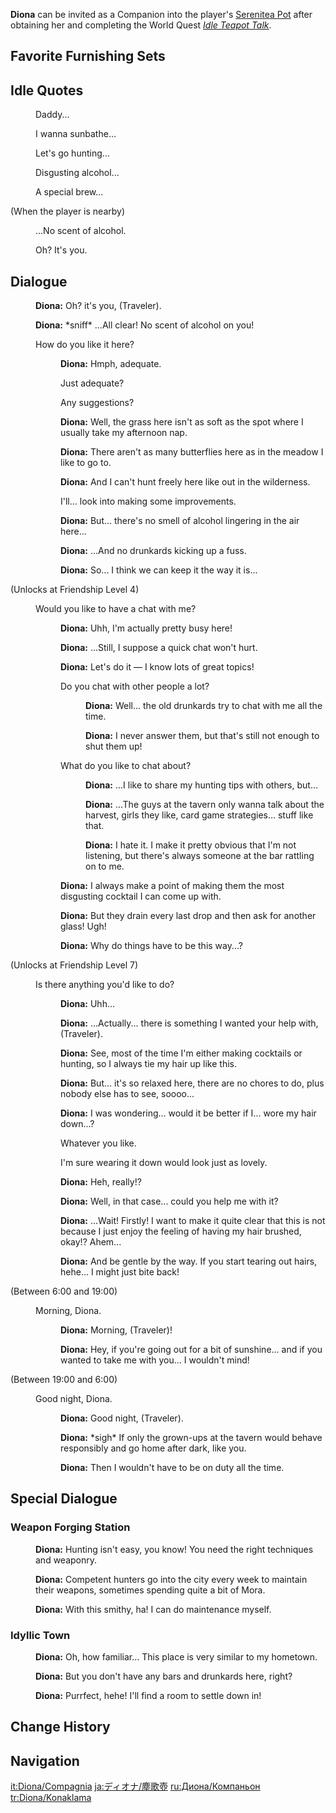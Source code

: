 {{CharacterTabs}}
{{Furnishing Infobox
|title          = Diona
|id             = 368127
|image          = Character Diona Thumb.png
|category       = Companion
|subcategory    = Companion
|quality        = 4
|adeptal_energy = 300
|load           = 1200
|description    = Character In-Residence
}}
'''Diona''' can be invited as a Companion into the player's [[Serenitea Pot]] after obtaining her and completing the World Quest ''[[Idle Teapot Talk]]''.

==Favorite Furnishing Sets==
{{HousingCompanion|favorite}}
{{Companion Favor Table}}

==Idle Quotes==
{{Dialogue start}}
: {{DIcon|Idle}} Daddy...
: {{DIcon|Idle}} I wanna sunbathe...
: {{DIcon|Idle}} Let's go hunting...
: {{DIcon|Idle}} Disgusting alcohol...
: {{DIcon|Idle}} A special brew...

;(When the player is nearby)
: {{DIcon|Idle}} ...No scent of alcohol.
: {{DIcon|Idle}} Oh? It's you.
{{Dialogue end}}

==Dialogue==
{{Dialogue start}}
:{{A|vo diona mimitomo hello 01.ogg}} '''Diona:''' Oh? it's you, (Traveler).
:{{A|vo diona mimitomo hello 02.ogg}} '''Diona:''' *sniff* ...All clear! No scent of alcohol on you!
:{{DIcon}} How do you like it here?
::{{A|vo diona mimitomo friendship1 01.ogg}} '''Diona:''' Hmph, adequate.
::{{DIcon}} Just adequate?
::{{DIcon}} Any suggestions?
::{{A|vo diona mimitomo friendship1 02.ogg}} '''Diona:''' Well, the grass here isn't as soft as the spot where I usually take my afternoon nap.
::{{A|vo diona mimitomo friendship1 03.ogg}} '''Diona:''' There aren't as many butterflies here as in the meadow I like to go to.
::{{A|vo diona mimitomo friendship1 04.ogg}} '''Diona:''' And I can't hunt freely here like out in the wilderness.
::{{DIcon}} I'll... look into making some improvements.
::{{A|vo diona mimitomo friendship1 05.ogg}} '''Diona:''' But... there's no smell of alcohol lingering in the air here...
::{{A|vo diona mimitomo friendship1 06.ogg}} '''Diona:''' ...And no drunkards kicking up a fuss.
::{{A|vo diona mimitomo friendship1 07.ogg}} '''Diona:''' So... I think we can keep it the way it is...
;(Unlocks at Friendship Level 4)
:{{DIcon}} Would you like to have a chat with me?
::{{A|vo diona mimitomo friendship2 01.ogg}} '''Diona:''' Uhh, I'm actually pretty busy here!
::{{A|vo diona mimitomo friendship2 02.ogg}} '''Diona:''' ...Still, I suppose a quick chat won't hurt.
::{{A|vo diona mimitomo friendship2 03.ogg}} '''Diona:''' Let's do it &mdash; I know lots of great topics!
::{{DIcon}} Do you chat with other people a lot?
:::{{A|vo diona mimitomo friendship2 04a 1.ogg}} '''Diona:''' Well... the old drunkards try to chat with me all the time.
:::{{A|vo diona mimitomo friendship2 04a 2.ogg}} '''Diona:''' I never answer them, but that's still not enough to shut them up!
::{{DIcon}} What do you like to chat about?
:::{{A|vo diona mimitomo friendship2 04b 1.ogg}} '''Diona:''' ...I like to share my hunting tips with others, but...
:::{{A|vo diona mimitomo friendship2 04b 2.ogg}} '''Diona:''' ...The guys at the tavern only wanna talk about the harvest, girls they like, card game strategies... stuff like that.
:::{{A|vo diona mimitomo friendship2 04b 3.ogg}} '''Diona:''' I hate it. I make it pretty obvious that I'm not listening, but there's always someone at the bar rattling on to me.
::{{A|vo diona mimitomo friendship2 05.ogg}} '''Diona:''' I always make a point of making them the most disgusting cocktail I can come up with.
::{{A|vo diona mimitomo friendship2 06.ogg}} '''Diona:''' But they drain every last drop and then ask for another glass! Ugh!
::{{A|vo diona mimitomo friendship2 07.ogg}} '''Diona:''' Why do things have to be this way...?
;(Unlocks at Friendship Level 7)
:{{DIcon}} Is there anything you'd like to do?
::{{A|vo diona mimitomo friendship3 01.ogg}} '''Diona:''' Uhh...
::{{A|vo diona mimitomo friendship3 02.ogg}} '''Diona:''' ...Actually... there is something I wanted your help with, (Traveler).
::{{A|vo diona mimitomo friendship3 03.ogg}} '''Diona:''' See, most of the time I'm either making cocktails or hunting, so I always tie my hair up like this.
::{{A|vo diona mimitomo friendship3 04.ogg}} '''Diona:''' But... it's so relaxed here, there are no chores to do, plus nobody else has to see, soooo...
::{{A|vo diona mimitomo friendship3 05.ogg}} '''Diona:''' I was wondering... would it be better if I... wore my hair down...?
::{{DIcon}} Whatever you like.
::{{DIcon}} I'm sure wearing it down would look just as lovely.
::{{A|vo diona mimitomo friendship3 06.ogg}} '''Diona:''' Heh, really!?
::{{A|vo diona mimitomo friendship3 07.ogg}} '''Diona:''' Well, in that case... could you help me with it?
::{{A|vo diona mimitomo friendship3 08.ogg}} '''Diona:''' ...Wait! Firstly! I want to make it quite clear that this is not because I just enjoy the feeling of having my hair brushed, okay!? Ahem...
::{{A|vo diona mimitomo friendship3 09.ogg}} '''Diona:''' And be gentle by the way. If you start tearing out hairs, hehe... I might just bite back!
;<nowiki>(Between 6:00 and 19:00)</nowiki>
:{{DIcon}} Morning, Diona.
::{{A|vo diona mimitomo morning 01.ogg}} '''Diona:''' Morning, (Traveler)!
::{{A|vo diona mimitomo morning 02.ogg}} '''Diona:''' Hey, if you're going out for a bit of sunshine... and if you wanted to take me with you... I wouldn't mind!
;<nowiki>(Between 19:00 and 6:00)</nowiki>
:{{DIcon}} Good night, Diona.
::{{A|vo diona mimitomo night 01.ogg}} '''Diona:''' Good night, (Traveler).
::{{A|vo diona mimitomo night 02.ogg}} '''Diona:''' *sigh* If only the grown-ups at the tavern would behave responsibly and go home after dark, like you.
::{{A|vo diona mimitomo night 03.ogg}} '''Diona:''' Then I wouldn't have to be on duty all the time.
{{Dialogue end}}

==Special Dialogue==
{{HousingCompanion|special}}

===Weapon Forging Station===
{{Dialogue start}}
:{{A|vo mimitomo md diona blacksmith 01.ogg}} '''Diona:''' Hunting isn't easy, you know! You need the right techniques and weaponry.
:{{A|vo mimitomo md diona blacksmith 02.ogg}} '''Diona:''' Competent hunters go into the city every week to maintain their weapons, sometimes spending quite a bit of Mora.
:{{A|vo mimitomo md diona blacksmith 03.ogg}} '''Diona:''' With this smithy, ha! I can do maintenance myself.
{{Dialogue end}}

===Idyllic Town===
{{Dialogue start}}
:{{A|vo mimitomo md diona village 01.ogg}} '''Diona:''' Oh, how familiar... This place is very similar to my hometown.
:{{A|vo mimitomo md diona village 02.ogg}} '''Diona:''' But you don't have any bars and drunkards here, right?
:{{A|vo mimitomo md diona village 03.ogg}} '''Diona:''' Purrfect, hehe! I'll find a room to settle down in!
{{Dialogue end}}

==Change History==
{{Change History|1.6}}

==Navigation==
{{Furnishing Navbox/Living|Companion}}

[[it:Diona/Compagnia]]
[[ja:ディオナ/塵歌壺]]
[[ru:Диона/Компаньон]]
[[tr:Diona/Konaklama]]